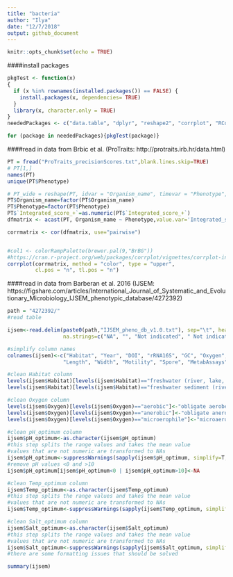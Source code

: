```yaml
---
title: "bacteria"
author: "Ilya"
date: "12/7/2018"
output: github_document
---
```


```r
knitr::opts_chunk$set(echo = TRUE)
```


####install packages
```r
pkgTest <- function(x)
{
  if (x %in% rownames(installed.packages()) == FALSE) {
    install.packages(x, dependencies= TRUE)    
  }
  library(x, character.only = TRUE)
}
neededPackages <- c("data.table", "dplyr", "reshape2", "corrplot", "RColorBrewer")

for (package in neededPackages){pkgTest(package)}

```




####read in data from Brbic et al. (ProTraits: http://protraits.irb.hr/data.html)
```r
PT = fread("ProTraits_precisionScores.txt",blank.lines.skip=TRUE)
# PT[1,]
names(PT)
unique(PT$Phenotype)

# PT_wide = reshape(PT, idvar = "Organism_name", timevar = "Phenotype", direction = "wide")
PT$Organism_name=factor(PT$Organism_name)
PT$Phenotype=factor(PT$Phenotype)
PT$`Integrated_score_+`=as.numeric(PT$`Integrated_score_+`)
dfmatrix <- acast(PT, Organism_name ~ Phenotype,value.var='Integrated_score_+',fun.aggregate=sum,margins=FALSE)

corrmatrix <- cor(dfmatrix, use="pairwise")


#col1 <- colorRampPalette(brewer.pal(9,"BrBG"))
#https://cran.r-project.org/web/packages/corrplot/vignettes/corrplot-intro.html
corrplot(corrmatrix, method = "color", type = "upper",
         cl.pos = "n", tl.pos = "n")

```



####read in data from Barberan et al. 2016 (IJSEM: https://figshare.com/articles/International_Journal_of_Systematic_and_Evolutionary_Microbiology_IJSEM_phenotypic_database/4272392)
```r
path = "4272392/"
#read table

ijsem<-read.delim(paste0(path,"IJSEM_pheno_db_v1.0.txt"), sep="\t", header=T, check.names=F, fill=T,
                  na.strings=c("NA", "", "Not indicated", " Not indicated","not indicated", "Not Indicated", "n/a", "N/A", "Na", "Not given", "not given","Not given for yeasts", "not indicated, available in the online version", "Not indicated for yeasts", "Not Stated", "Not described for yeasts", "Not determined", "Not determined for yeasts"))

#simplify column names
colnames(ijsem)<-c("Habitat", "Year", "DOI", "rRNA16S", "GC", "Oxygen",
                  "Length", "Width", "Motility", "Spore", "MetabAssays", "Genus", "Species", "Strain", "pH_optimum", "pH_range", "Temp_optimum", "Temp_range", "Salt_optimum", "Salt_range", "Pigment", "Shape", "Aggregation", "FirstPage", "CultureCollection", "CarbonSubstrate", "Genome", "Gram", "Subhabitat", "Biolog")

#clean Habitat column
levels(ijsem$Habitat)[levels(ijsem$Habitat)=="freshwater (river, lake, pond)"]<-"freshwater"
levels(ijsem$Habitat)[levels(ijsem$Habitat)=="freshwater sediment (river, lake, pond"]<-"freshwater sediment"

#clean Oxygen column
levels(ijsem$Oxygen)[levels(ijsem$Oxygen)=="aerobic"]<-"obligate aerobe"
levels(ijsem$Oxygen)[levels(ijsem$Oxygen)=="anerobic"]<-"obligate anerobe"
levels(ijsem$Oxygen)[levels(ijsem$Oxygen)=="microerophile"]<-"microaerophile"

#clean pH_optimum column
ijsem$pH_optimum<-as.character(ijsem$pH_optimum)
#this step splits the range values and takes the mean value
#values that are not numeric are transformed to NAs
ijsem$pH_optimum<-suppressWarnings(sapply(ijsem$pH_optimum, simplify=T, function(x){mean(as.numeric(unlist(strsplit(x, split="-", fixed=T))))}))
#remove pH values <0 and >10
ijsem$pH_optimum[ijsem$pH_optimum<0 | ijsem$pH_optimum>10]<-NA

#clean Temp_optimum column
ijsem$Temp_optimum<-as.character(ijsem$Temp_optimum)
#this step splits the range values and takes the mean value
#values that are not numeric are transformed to NAs
ijsem$Temp_optimum<-suppressWarnings(sapply(ijsem$Temp_optimum, simplify=T, function(x){mean(as.numeric(unlist(strsplit(x, split="-", fixed=T))))}))

#clean Salt_optimum column
ijsem$Salt_optimum<-as.character(ijsem$Salt_optimum)
#this step splits the range values and takes the mean value
#values that are not numeric are transformed to NAs
ijsem$Salt_optimum<-suppressWarnings(sapply(ijsem$Salt_optimum, simplify=T, function(x){mean(as.numeric(unlist(strsplit(x, split="-", fixed=T))))}))
#there are some formatting issues that should be solved

summary(ijsem)
```


